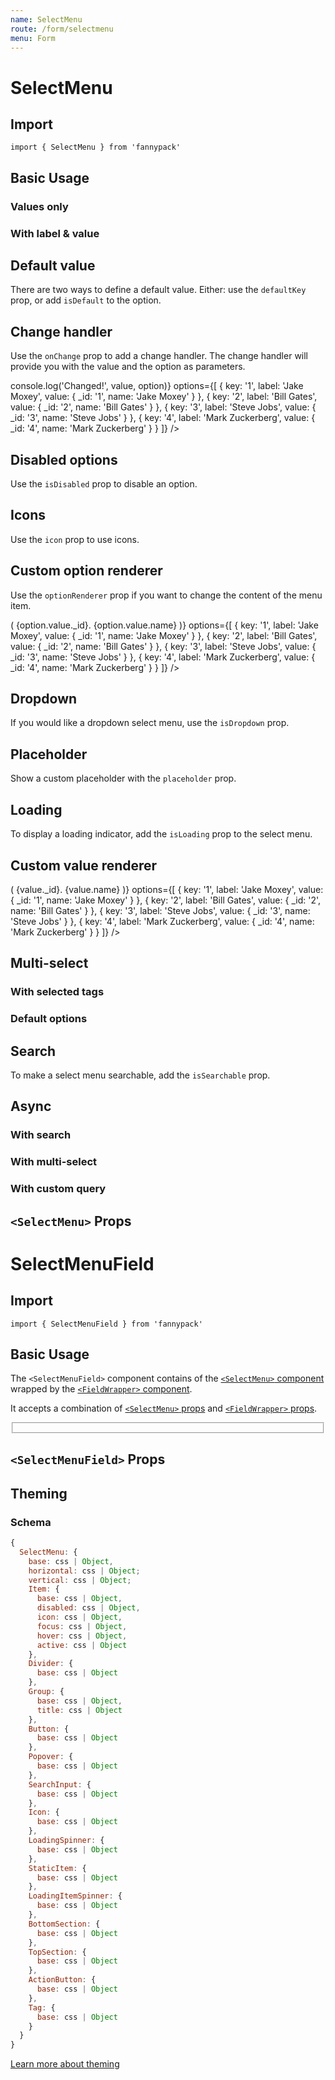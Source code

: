 ```yaml
---
name: SelectMenu
route: /form/selectmenu
menu: Form
---
```



# SelectMenu

## Import

`import { SelectMenu } from 'fannypack'`

## Basic Usage

### Values only

<Playground>
  <SelectMenu options={['Jake Moxey', 'Bill Gates', 'Steve Jobs', 'Mark Zuckerberg']} />
</Playground>

### With label & value

<Playground>
  <SelectMenu
    options={[
      { key: '1', label: 'Jake Moxey', value: { _id: '1', name: 'Jake Moxey' } },
      { key: '2', label: 'Bill Gates', value: { _id: '2', name: 'Bill Gates' } },
      { key: '3', label: 'Steve Jobs', value: { _id: '3', name: 'Steve Jobs' } },
      { key: '4', label: 'Mark Zuckerberg', value: { _id: '4', name: 'Mark Zuckerberg' } }
    ]}
  />
</Playground>

## Default value

There are two ways to define a default value. Either: use the `defaultKey` prop, or add `isDefault` to the option.

<Playground>
  <SelectMenu
    defaultKey="2"
    options={[
      { key: '1', label: 'Jake Moxey', value: { _id: '1', name: 'Jake Moxey' } },
      { key: '2', label: 'Bill Gates', value: { _id: '2', name: 'Bill Gates' } },
      { key: '3', label: 'Steve Jobs', value: { _id: '3', name: 'Steve Jobs' } },
      { key: '4', label: 'Mark Zuckerberg', value: { _id: '4', name: 'Mark Zuckerberg' } }
    ]}
  />
  <SelectMenu
    options={[
      { key: '1', label: 'Jake Moxey', value: { _id: '1', name: 'Jake Moxey' } },
      { key: '2', isDefault: true, label: 'Bill Gates', value: { _id: '2', name: 'Bill Gates' } },
      { key: '3', label: 'Steve Jobs', value: { _id: '3', name: 'Steve Jobs' } },
      { key: '4', label: 'Mark Zuckerberg', value: { _id: '4', name: 'Mark Zuckerberg' } }
    ]}
  />
</Playground>

## Change handler

Use the `onChange` prop to add a change handler. The change handler will provide you with the value and the option as parameters.

<Playground>
  <SelectMenu
    onChange={(value, option) => console.log('Changed!', value, option)}
    options={[
      { key: '1', label: 'Jake Moxey', value: { _id: '1', name: 'Jake Moxey' } },
      { key: '2', label: 'Bill Gates', value: { _id: '2', name: 'Bill Gates' } },
      { key: '3', label: 'Steve Jobs', value: { _id: '3', name: 'Steve Jobs' } },
      { key: '4', label: 'Mark Zuckerberg', value: { _id: '4', name: 'Mark Zuckerberg' } }
    ]}
  />
</Playground>

## Disabled options

Use the `isDisabled` prop to disable an option.

<Playground>
  <SelectMenu
    options={[
      { key: '1', label: 'Jake Moxey', value: { _id: '1', name: 'Jake Moxey' } },
      { key: '2', isDisabled: true, label: 'Bill Gates', value: { _id: '2', name: 'Bill Gates' } },
      { key: '3', label: 'Steve Jobs', value: { _id: '3', name: 'Steve Jobs' } },
      { key: '4', label: 'Mark Zuckerberg', value: { _id: '4', name: 'Mark Zuckerberg' } }
    ]}
  />
</Playground>

## Icons

Use the `icon` prop to use icons.

<Playground>
  <SelectMenu
    options={[
      { key: '1', icon: 'solid-igloo', label: 'Jake Moxey', value: { _id: '1', name: 'Jake Moxey' } },
      { key: '2', icon: 'solid-pen', label: 'Bill Gates', value: { _id: '2', name: 'Bill Gates' } },
      { key: '3', icon: 'solid-search', label: 'Steve Jobs', value: { _id: '3', name: 'Steve Jobs' } },
      { key: '4', icon: 'solid-file', label: 'Mark Zuckerberg', value: { _id: '4', name: 'Mark Zuckerberg' } }
    ]}
  />
</Playground>

## Custom option renderer

Use the `optionRenderer` prop if you want to change the content of the menu item.

<Playground>
  <SelectMenu
    optionRenderer={option => (
      <Box>
        <Text fontWeight="600">{option.value._id}.</Text> {option.value.name}
      </Box>
    )}
    options={[
      { key: '1', label: 'Jake Moxey', value: { _id: '1', name: 'Jake Moxey' } },
      { key: '2', label: 'Bill Gates', value: { _id: '2', name: 'Bill Gates' } },
      { key: '3', label: 'Steve Jobs', value: { _id: '3', name: 'Steve Jobs' } },
      { key: '4', label: 'Mark Zuckerberg', value: { _id: '4', name: 'Mark Zuckerberg' } }
    ]}
  />
</Playground>

## Dropdown

If you would like a dropdown select menu, use the `isDropdown` prop.

<Playground>
  <SelectMenu
    isDropdown
    options={[
      { key: '1', label: 'Jake Moxey', value: { _id: '1', name: 'Jake Moxey' } },
      { key: '2', label: 'Bill Gates', value: { _id: '2', name: 'Bill Gates' } },
      { key: '3', label: 'Steve Jobs', value: { _id: '3', name: 'Steve Jobs' } },
      { key: '4', label: 'Mark Zuckerberg', value: { _id: '4', name: 'Mark Zuckerberg' } }
    ]}
  />
</Playground>

## Placeholder

Show a custom placeholder with the `placeholder` prop.

<Playground>
  <SelectMenu
    isDropdown
    placeholder="Select a name..."
    options={[
      { key: '1', label: 'Jake Moxey', value: { _id: '1', name: 'Jake Moxey' } },
      { key: '2', label: 'Bill Gates', value: { _id: '2', name: 'Bill Gates' } },
      { key: '3', label: 'Steve Jobs', value: { _id: '3', name: 'Steve Jobs' } },
      { key: '4', label: 'Mark Zuckerberg', value: { _id: '4', name: 'Mark Zuckerberg' } }
    ]}
  />
</Playground>

## Loading

To display a loading indicator, add the `isLoading` prop to the select menu.

<Playground>
  <SelectMenu
    isDropdown
    isLoading
    options={[
      { key: '1', label: 'Jake Moxey', value: { _id: '1', name: 'Jake Moxey' } },
      { key: '2', label: 'Bill Gates', value: { _id: '2', name: 'Bill Gates' } },
      { key: '3', label: 'Steve Jobs', value: { _id: '3', name: 'Steve Jobs' } },
      { key: '4', label: 'Mark Zuckerberg', value: { _id: '4', name: 'Mark Zuckerberg' } }
    ]}
  />
</Playground>

## Custom value renderer

<Playground>
  <SelectMenu
    isDropdown
    renderValue={(value, values) => (
      <Box>
        <Text fontWeight="600">{value._id}.</Text> {value.name}
      </Box>
    )}
    options={[
      { key: '1', label: 'Jake Moxey', value: { _id: '1', name: 'Jake Moxey' } },
      { key: '2', label: 'Bill Gates', value: { _id: '2', name: 'Bill Gates' } },
      { key: '3', label: 'Steve Jobs', value: { _id: '3', name: 'Steve Jobs' } },
      { key: '4', label: 'Mark Zuckerberg', value: { _id: '4', name: 'Mark Zuckerberg' } }
    ]}
  />
</Playground>

## Multi-select

<Playground>
  <SelectMenu
    isDropdown
    isMultiSelect
    options={[
      { key: '1', label: 'Jake Moxey', value: { _id: '1', name: 'Jake Moxey' } },
      { key: '2', label: 'Bill Gates', value: { _id: '2', name: 'Bill Gates' } },
      { key: '3', label: 'Steve Jobs', value: { _id: '3', name: 'Steve Jobs' } },
      { key: '4', label: 'Mark Zuckerberg', value: { _id: '4', name: 'Mark Zuckerberg' } }
    ]}
  />
</Playground>

### With selected tags

<Playground>
  <SelectMenu
    isDropdown
    isMultiSelect
    useTags
    options={[
      { key: '1', label: 'Jake Moxey', value: { _id: '1', name: 'Jake Moxey' } },
      { key: '2', label: 'Bill Gates', value: { _id: '2', name: 'Bill Gates' } },
      { key: '3', label: 'Steve Jobs', value: { _id: '3', name: 'Steve Jobs' } },
      { key: '4', label: 'Mark Zuckerberg', value: { _id: '4', name: 'Mark Zuckerberg' } }
    ]}
  />
</Playground>

### Default options

<Playground>
  <SelectMenu
    defaultKeys={['1', '3']}
    isDropdown
    isMultiSelect
    options={[
      { key: '1', label: 'Jake Moxey', value: { _id: '1', name: 'Jake Moxey' } },
      { key: '2', label: 'Bill Gates', value: { _id: '2', name: 'Bill Gates' } },
      { key: '3', label: 'Steve Jobs', value: { _id: '3', name: 'Steve Jobs' } },
      { key: '4', label: 'Mark Zuckerberg', value: { _id: '4', name: 'Mark Zuckerberg' } }
    ]}
  />
</Playground>

## Search

To make a select menu searchable, add the `isSearchable` prop.

<Playground>
  <SelectMenu
    isDropdown
    isMultiSelect
    isSearchable
    useTags
    options={[
      { key: '1', label: 'Jake Moxey', value: { _id: '1', name: 'Jake Moxey' } },
      { key: '2', label: 'Bill Gates', value: { _id: '2', name: 'Bill Gates' } },
      { key: '3', label: 'Steve Jobs', value: { _id: '3', name: 'Steve Jobs' } },
      { key: '4', label: 'Mark Zuckerberg', value: { _id: '4', name: 'Mark Zuckerberg' } }
    ]}
  />
</Playground>

## Async

<BasicAsyncExample />

### With search

<AsyncWithSearchExample />

### With multi-select

<AsyncWithMultiSelectExample />

### With custom query

<AsyncWithQueryExample />

## `<SelectMenu>` Props

<PropsTable component={SelectMenu} />

# SelectMenuField

## Import

`import { SelectMenuField } from 'fannypack'`

## Basic Usage

The `<SelectMenuField>` component contains of the [`<SelectMenu>` component](#selectmenu) wrapped by the [`<FieldWrapper>` component](/form/fieldwrapper).

It accepts a combination of [`<SelectMenu>` props](/form/select#selectmenu-props) and [`<FieldWrapper>` props](/form/fieldwrapper#props).

<Playground>
  <FieldSet>
    <SelectMenuField
      label="Weather"
      options={[
        { key: 1, label: 'Sunny', value: 'sunny' },
        { key: 2, label: 'Windy', value: 'windy' },
        { key: 3, label: 'Overcast', value: 'overcast' }
      ]}
    />
    <SelectMenuField
      isDropdown
      isSearchable
      label="Weather"
      options={[
        { key: 1, label: 'Sunny', value: 'sunny' },
        { key: 2, label: 'Windy', value: 'windy' },
        { key: 3, label: 'Overcast', value: 'overcast' }
      ]}
    />
  </FieldSet>
</Playground>

## `<SelectMenuField>` Props

<PropsTable component={SelectMenuField} />

## Theming

### Schema

```jsx
{
  SelectMenu: {
    base: css | Object,
    horizontal: css | Object;
    vertical: css | Object;
    Item: {
      base: css | Object,
      disabled: css | Object,
      icon: css | Object,
      focus: css | Object,
      hover: css | Object,
      active: css | Object
    },
    Divider: {
      base: css | Object
    },
    Group: {
      base: css | Object,
      title: css | Object
    },
    Button: {
      base: css | Object
    },
    Popover: {
      base: css | Object
    },
    SearchInput: {
      base: css | Object
    },
    Icon: {
      base: css | Object
    },
    LoadingSpinner: {
      base: css | Object
    },
    StaticItem: {
      base: css | Object
    },
    LoadingItemSpinner: {
      base: css | Object
    },
    BottomSection: {
      base: css | Object
    },
    TopSection: {
      base: css | Object
    },
    ActionButton: {
      base: css | Object
    },
    Tag: {
      base: css | Object
    }
  }
}
```

[Learn more about theming](/styling#theming)
